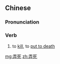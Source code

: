 ==Chinese==
{{zh-forms}}

===Pronunciation===
{{zh-pron
|m=nòngsǐ
|c=lung6 sei2
|cat=v
}}

===Verb===
{{zh-verb}}

# to [[kill]], to [[put to death]]

[[mg:弄死]]
[[zh:弄死]]
